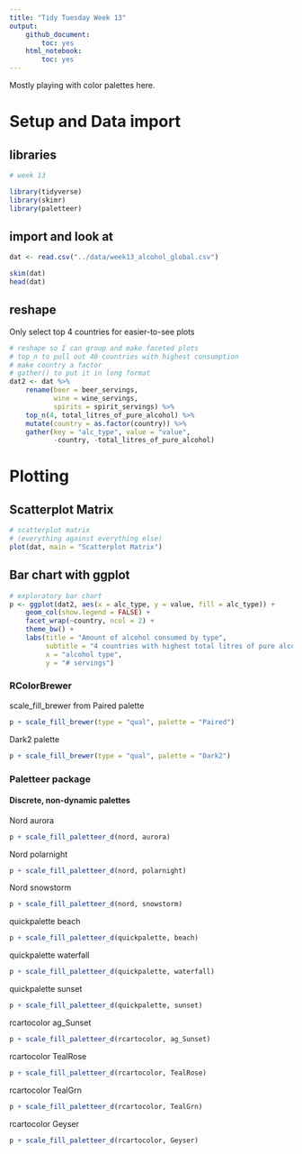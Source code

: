 ```yaml
---
title: "Tidy Tuesday Week 13"
output: 
    github_document: 
        toc: yes
    html_notebook: 
        toc: yes
---
```


Mostly playing with color palettes here.

# Setup and Data import

## libraries

```r
# week 13

library(tidyverse)
library(skimr)
library(paletteer)
```

## import and look at

```r
dat <- read.csv("../data/week13_alcohol_global.csv")

skim(dat)
head(dat)
```


## reshape

Only select top 4 countries for easier-to-see plots
```r
# reshape so I can group and make faceted plots
# top_n to pull out 40 countries with highest consumption
# make country a factor
# gather() to put it in long format
dat2 <- dat %>%
    rename(beer = beer_servings,
           wine = wine_servings,
           spirits = spirit_servings) %>%
    top_n(4, total_litres_of_pure_alcohol) %>%  
    mutate(country = as.factor(country)) %>%  
    gather(key = "alc_type", value = "value", 
           -country, -total_litres_of_pure_alcohol) 
```


# Plotting  

## Scatterplot Matrix

```r
# scatterplot matrix
# (everything against everything else)
plot(dat, main = "Scatterplot Matrix")
```

## Bar chart with ggplot
```r

# exploratory bar chart
p <- ggplot(dat2, aes(x = alc_type, y = value, fill = alc_type)) +
    geom_col(show.legend = FALSE) +
    facet_wrap(~country, ncol = 2) +
    theme_bw() +
    labs(title = "Amount of alcohol consumed by type", 
         subtitle = "4 countries with highest total litres of pure alcohol", 
         x = "alcohol type", 
         y = "# servings")
```




### RColorBrewer

scale_fill_brewer from Paired palette

```r
p + scale_fill_brewer(type = "qual", palette = "Paired")
```


Dark2 palette

```r
p + scale_fill_brewer(type = "qual", palette = "Dark2")
```


### Paletteer package  

#### Discrete, non-dynamic palettes

Nord aurora
```r
p + scale_fill_paletteer_d(nord, aurora)
```


Nord polarnight
```r
p + scale_fill_paletteer_d(nord, polarnight)
```

Nord snowstorm
```r
p + scale_fill_paletteer_d(nord, snowstorm)
```

quickpalette beach
```r
p + scale_fill_paletteer_d(quickpalette, beach)
```

quickpalette waterfall
```r
p + scale_fill_paletteer_d(quickpalette, waterfall)
```

quickpalette sunset
```r
p + scale_fill_paletteer_d(quickpalette, sunset)
```


rcartocolor ag_Sunset
```r
p + scale_fill_paletteer_d(rcartocolor, ag_Sunset)
```


rcartocolor TealRose
```r
p + scale_fill_paletteer_d(rcartocolor, TealRose)
```


rcartocolor TealGrn
```r
p + scale_fill_paletteer_d(rcartocolor, TealGrn)
```

rcartocolor Geyser
```r
p + scale_fill_paletteer_d(rcartocolor, Geyser)
```

